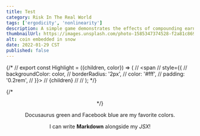 ```yaml
---
title: Test
category: Risk In The Real World
tags: ['ergodicity', 'nonlinearity']
description: A simple game demonstrates the effects of compounding earnings. Does expected value provide enough information to make a smart decision?
thumbnailUrl: https://images.unsplash.com/photo-1585347374528-f2a81c8693b3?ixid=MXwxMjA3fDB8MHxwaG90by1wYWdlfHx8fGVufDB8fHw%3D&ixlib=rb-1.2.1&auto=format
alt: coin embedded in snow
date: 2022-01-29 CST
published: false
---
```


{/* // export const Highlight = ({children, color}) => (
//   <span
//     style={{
//       backgroundColor: color,
//       borderRadius: '2px',
//       color: '#fff',
//       padding: '0.2rem',
//     }}>
//     {children}
//   </span>
// ); */}

{/* <Header title='wowwp' /> */}

<Highlight color="#25c2a0">Docusaurus green</Highlight> and <Highlight color="#1877F2">Facebook blue</Highlight> are my favorite colors.

I can write **Markdown** alongside my _JSX_!
